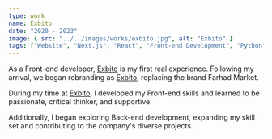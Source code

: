 ```yaml
---
type: work
name: Exbito
date: "2020 - 2023"
image: { src: "../../images/works/exbito.jpg", alt: "Exbito" }
tags: ["Website", "Next.js", "React", "Front-end Development", "Python"]
---
```



As a Front-end developer, [Exbito](https://exbito.com) is my first real experience. Following my arrival, we began rebranding as [Exbito](https://exbito.com), replacing the brand Farhad Market.

During my time at [Exbito](https://exbito.com), I developed my Front-end skills and learned to be passionate, critical thinker, and supportive.

Additionally, I began exploring Back-end development, expanding my skill set and contributing to the company's diverse projects.


